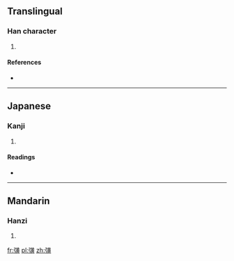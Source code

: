 ==Translingual==

===Han character===
{{Han char|rn=57|rad=弓|as=12|sn=15|four=1428<sub>6</sub>|canj=弓廿中金 (NTLC)|ids=⿰[[弓]][[黄]]}}

# {{defn|Han|sort=弓12}}

====References====
* {{Han ref|kx=0361.020|dkj=09867|dj=0679.020|hdz=21001.170|uh=5F49|ud=24393|bh=E576|bd=58742}}

----

==Japanese==

===Kanji===
{{ja-kanji|grade=|rs=弓12}}

# {{defn|lang=ja|sort=弓12}}

====Readings====
* {{ja-readings|on=[[くわく]] (kuwaku)|kun=}}

----

==Mandarin==

===Hanzi===
{{cmn-hanzi|pin=[[guō]] ([[guo1]])|wg=kuo<sup>1</sup>}}

# {{defn|lang=cmn|sort=弓12}}

[[fr:彉]]
[[pl:彉]]
[[zh:彉]]